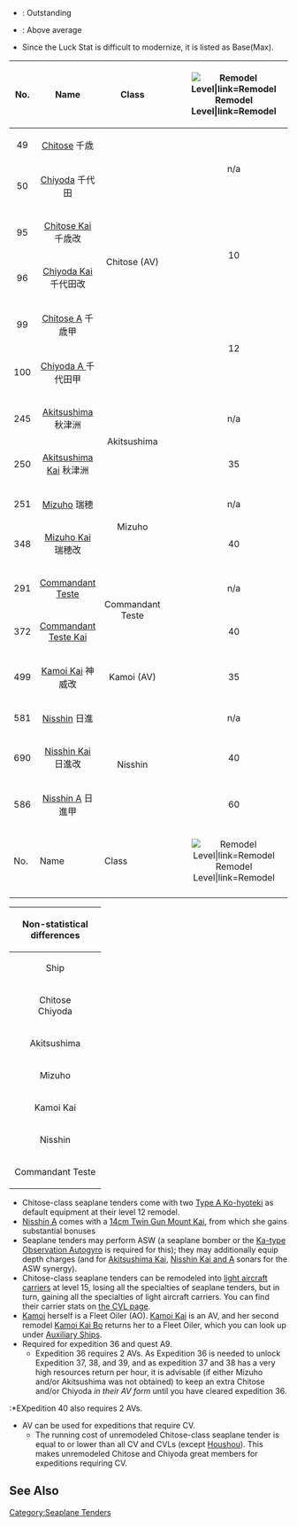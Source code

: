 * {{color|lime|Green}}: Outstanding
* {{color|gold|Yellow}}: Above average
* Since the Luck Stat is difficult to modernize, it is listed as Base(Max).

{| class="wikitable sortable"
!No.
! style="width:150px;" |Name
!Class
! style="width: 30px; text-align: center; vertical-align: middle;" |[[File:Remodel_Icon.png|Remodel Level|link=Remodel]]
! style="width:30px;vertical-align:middle;background-color:rgb(240,128,128);" |[[file:icon_Gun.png|Firepower]]
! style="width:30px;vertical-align:middle;background-color:rgb(135,206,250);" |[[file:icon_Torpedo.png|Torpedo Attack]]
! style="width:30px;vertical-align:middle;background-color:rgb(244,164,96);" |[[file:icon_AA.png|Anti-Air]]
! style="width:30px;vertical-align:middle;background-color:rgb(255,245,238);" |[[file:icon_ASW.png|Anti-Submarine]]
! style="width:30px;vertical-align:middle;background-color:rgb(127,255,212);" |[[file:icon_LOS.png|View Range]]
! style="width:30px;vertical-align:middle;background-color:rgb(152,251,152);" |[[file:icon_Luck.png|Luck]]
! style="width:30px;vertical-align:middle;background-color:rgb(255,192,203);" |[[file:icon_HP.png|Health]]
! style="width:30px;vertical-align:middle;background-color:yellow;" |[[file:icon_Armor.png|Armor]]
! style="width:30px;vertical-align:middle;background-color:rgb(238,130,238);" |[[file:icon_Evasion.png|Evasion]]
! style="width:30px;vertical-align:middle;background-color:aqua;" |[[file:icon_Speed.png|Speed]]
! style="width:70px;vertical-align:middle;background-color:silver;" |[[file:icon_Aircraft.png|Aircraft]]
!{{Fuel}}
!{{Ammo}}
|-
| style="text-align:center;" |49
| style="text-align:center;" |[[Chitose]] 千歳
| colspan="1" rowspan="6" style="text-align:center;" |Chitose (AV)
| colspan="1" rowspan="2" style="text-align:center;" data-sort-value="0"|n/a
| colspan="1" rowspan="6" style="text-align:center;" |29
| colspan="1" rowspan="2" style="text-align:center;" |0
| colspan="1" rowspan="4" style="text-align:center;" |29
| colspan="1" rowspan="16" style="text-align:center;" |0
| colspan="1" rowspan="6" style="text-align:center;" |69
| colspan="1" rowspan="4" style="text-align:center;" |10(49)
| colspan="1" rowspan="2" style="text-align:center;" |29
| colspan="1" rowspan="6" style="text-align:center;" |39
| colspan="1" rowspan="2" style="text-align:center;" |39
| rowspan="6" style="background-color:yellow;text-align:center;" |Fast
| colspan="1" rowspan="2" style="text-align:center;" |24 (12,12)
| colspan="1" rowspan="6" style="text-align:center;" |35
| colspan="1" rowspan="2" style="text-align:center;" |35
|-
| style="text-align:center;" |50
| style="text-align:center;" |[[Chiyoda]] 千代田
|-
| style="text-align:center;" |95
| style="text-align:center;" |[[Chitose|Chitose&nbsp;Kai]] 千歳改
| colspan="1" rowspan="2" style="text-align:center;" |10
| rowspan="2" style="background-color:yellow;text-align:center;" |29
| colspan="1" rowspan="2" style="text-align:center;" |41
| colspan="1" rowspan="2" style="text-align:center;" |44
| colspan="1" rowspan="4" style="text-align:center;" |24 (12,6,6)
| colspan="1" rowspan="2" style="text-align:center;" |40
|-
| style="text-align:center;" |96
| style="text-align:center;" |[[Chiyoda|Chiyoda&nbsp;Kai]] 千代田改
|-
| style="text-align:center;" |99
| style="text-align:center;" |[[Chitose|Chitose&nbsp;A]] 千歳甲
| colspan="1" rowspan="2" style="text-align:center;" |12
| colspan="1" rowspan="2" style="background-color:lime;text-align:center;" |72
| colspan="1" rowspan="2" style="text-align:center;" |39
| rowspan="2" style="text-align:center;" |10(59)
| rowspan="2" style="text-align:center;" |42
| rowspan="2" style="text-align:center;" |49
| colspan="1" rowspan="2" style="text-align:center;" |45
|-
| style="text-align:center;" |100
| style="text-align:center;" |[[Chiyoda|Chiyoda&nbsp;A ]] 千代田甲
|-
| style="text-align:center;" |245
| style="text-align:center;" |[[Akitsushima]] 秋津洲
| rowspan="2" style="text-align:center;" |Akitsushima
| style="text-align:center;" data-sort-value="0"|n/a
| style="text-align:center;" |18
| rowspan="2" style="text-align:center;" |0
| style="text-align:center;" |36
| rowspan="2" style="text-align:center;" |54
| style="text-align:center;" |12(59)
| style="text-align:center;" |32
| style="text-align:center;" |23
| style="text-align:center;" |64
| rowspan="2" style="text-align:center;" |Slow
| style="text-align:center;" data-sort-value="02 (1,1)"|2 (1,1)
| style="text-align:center;" |50
| style="background-color:lime;text-align:center;" |10
|-
| style="text-align:center;" |250
| style="text-align:center;" |[[Akitsushima|Akitsushima Kai]] 秋津洲
| style="text-align:center;" |35
| style="text-align:center;" |28
| style="text-align:center;" |44
| style="background-color:yellow;text-align:center;" |14(72)
| style="text-align:center;" |36
| style="text-align:center;" |42
| style="background-color:yellow;text-align:center;" |64
| style="text-align:center;" data-sort-value="03 (1,1,1)"|3 (1,1,1)
| style="text-align:center;" |60
| style="background-color:yellow;text-align:center;" |15
|- 
| style="text-align:center;" |251
| style="text-align:center;" |[[Mizuho]] 瑞穂
| rowspan="2" style="text-align:center;" |Mizuho
| style="text-align:center;" data-sort-value="0"|n/a
| style="background-color:yellow;text-align:center;" |36
| style="background-color:yellow;text-align:center;" |32
| style="text-align:center;" |32
| style="background-color:yellow;text-align:center;" |70
| style="text-align:center;" data-sort-value="08(39)"|8(39)
| style="text-align:center;" |41
| style="text-align:center;" |42
| style="text-align:center;" |37
| rowspan="2" style="text-align:center;" |Slow
| style="text-align:center;" |24 (12,12)
| style="text-align:center;" |35
| style="text-align:center;" |35
|-
| style="text-align:center;" |348
| style="text-align:center;" |[[Mizuho|Mizuho Kai]] 瑞穂改
| style="text-align:center;" |40
| style="background-color:yellow;text-align:center;" |45
| style="background-color:lime;text-align:center;" |72
| style="text-align:center;" |44
| style="background-color:lime;text-align:center;" |92
| style="text-align:center;" |10(54)
| style="text-align:center;" |42
| style="background-color:yellow;text-align:center;" |48
| style="text-align:center;" |42
| style="background-color:yellow;text-align:center;" |32 (12,12,8)
| style="text-align:center;" |40
| style="text-align:center;" |45
|-
| style="text-align:center;" |291
| style="text-align:center;" |[[Commandant Teste]]
| rowspan="2" style="text-align:center;" |Commandant Teste
| style="text-align:center;" data-sort-value="0"|n/a
| style="background-color:yellow;text-align:center;" |48
| style="text-align:center;" |0
| style="text-align:center;" |40
| style="background-color:yellow;text-align:center;" |70
| style="background-color:yellow;text-align:center;" data-sort-value="18(79)"|18(79)
| style="text-align:center;" |42
| style="background-color:yellow;text-align:center;" |50
| style="text-align:center;" |43
| rowspan="2" style="text-align:center;" |Slow
| style="text-align:center;" |25 (12,7,7)
| style="text-align:center;" |35
| style="text-align:center;" |40
|-
| style="text-align:center;" |372
| style="text-align:center;" |[[Commandant Teste|Commandant Teste Kai]]
| style="text-align:center;" |40
| style="background-color:lime;text-align:center;" |58
| style="text-align:center;" |0
| style="text-align:center;" |48
| style="background-color:lime;text-align:center;" |88
| style="background-color:lime;text-align:center;" |20(88)
| style="background-color:yellow;text-align:center;" |43
| style="background-color:lime;text-align:center;" |56
| style="text-align:center;" |44
| style="background-color:lime;text-align:center;" |38 (12,12,7,7)
| style="text-align:center;" |40
| style="text-align:center;" |50
|-
| style="text-align:center;" |499
| style="text-align:center;" |[[Kamoi|Kamoi Kai]] 神威改
| style="text-align:center;" |Kamoi (AV)
| style="text-align:center;" |35
| style="text-align:center;" |22
| style="text-align:center;" |0
| style="text-align:center;" |28
| style="text-align:center;" |48
| style="background-color:lime;text-align:center;" |19(69)
| style="text-align:center;" |42
| style="text-align:center;" |29
| style="text-align:center;" |27
| style="text-align:center;" |Slow
| style="text-align:center;" |22 (11,8,3)
| style="background-color:yellow;text-align:center;" |30
| style="background-color:yellow;text-align:center;" |15
|-
| style="text-align:center;" |581
| style="text-align:center;" |[[Nisshin]] 日進
| rowspan="3" style="text-align:center;" |Nisshin
| style="text-align:center;" |n/a
| style="background-color:yellow;text-align:center;" |46
| style="background-color:yellow;text-align:center;" |40
| style="text-align:center;" |48
| style="background-color:yellow;text-align:center;" |80
| style="text-align:center;" |9(44)
| style="background-color:yellow;text-align:center;" |45
| style="text-align:center;" |45
| style="text-align:center;" |45
| rowspan="3" style="background-color:yellow;text-align:center;" |Fast
| rowspan="2" style="text-align:center;" |28 (8,8,12)
| rowspan="3" style="text-align:center;" |40
| rowspan="2" style="text-align:center;" |40
|-
| style="text-align:center;" |690
| style="text-align:center;" |[[Nisshin|Nisshin Kai]] 日進改
| style="text-align:center;" |40
| style="background-color:lime;text-align:center;" |54
| style="background-color:lime;text-align:center;" |75
| style="background-color:lime;text-align:center;" |62
| style="background-color:lime;text-align:center;" |95
| style="lime;text-align:center;" |10(58)
| style="background-color:lime;text-align:center;" |47
| style="text-align:center;" |46
| style="text-align:center;" |58
|-
| style="text-align:center;" |586
| style="text-align:center;" |[[Nisshin|Nisshin A]] 日進甲
| style="text-align:center;" |60
| style="background-color:lime;text-align:center;" |60
| style="background-color:lime;text-align:center;" |88
| style="background-color:lime;text-align:center;" |65
| style="background-color:lime;text-align:center;" |96
| style="text-align:center;" |10(60)
| style="background-color:lime;text-align:center;" |49
| style="background-color:yellow;text-align:center;" |47
| style="background-color:yellow;text-align:center;" |63
| style="background-color:yellow;text-align:center;" |32 (8,8,12,4)
| style="text-align:center;" |45
|-
!No.
! style="width:150px;" |Name
!Class
! style="width: 30px; text-align: center; vertical-align: middle;" |[[File:Remodel_Icon.png|Remodel Level|link=Remodel]]
! style="width:30px;vertical-align:middle;background-color:rgb(240,128,128);" |[[file:icon_Gun.png|Firepower]]
! style="width:30px;vertical-align:middle;background-color:rgb(135,206,250);" |[[file:icon_Torpedo.png|Torpedo Attack]]
! style="width:30px;vertical-align:middle;background-color:rgb(244,164,96);" |[[file:icon_AA.png|Anti-Air]]
! style="width:30px;vertical-align:middle;background-color:rgb(255,245,238);" |[[file:icon_ASW.png|Anti-Submarine]]
! style="width:30px;vertical-align:middle;background-color:rgb(127,255,212);" |[[file:icon_LOS.png|View Range]]
! style="width:30px;vertical-align:middle;background-color:rgb(152,251,152);" |[[file:icon_Luck.png|Luck]]
! style="width:30px;vertical-align:middle;background-color:rgb(255,192,203);" |[[file:icon_HP.png|Health]]
! style="width:30px;vertical-align:middle;background-color:yellow;" |[[file:icon_Armor.png|Armor]]
! style="width:30px;vertical-align:middle;background-color:rgb(238,130,238);" |[[file:icon_Evasion.png|Evasion]]
! style="width:30px;vertical-align:middle;background-color:aqua;" |[[file:icon_Speed.png|Speed]]
! style="width:70px;vertical-align:middle;background-color:silver;" |[[file:icon_Aircraft.png|Aircraft]]
!{{Fuel}}
!{{Ammo}}
|-
|}

{| class="wikitable"
|-
! colspan="5" style="text-align:center;" |Non-statistical differences
|-
! rowspan="2" scope="col" style="text-align:center; width:150px;" |Ship
! colspan="4" scope="col" style="text-align:center; width:650px;" |Can equip...
|-
! scope="col" style="text-align:center; width:150px;" |[[Type A Ko-hyoteki]]/[[Type C Kouhyouteki]]?
! scope="col" style="text-align:center; width:150px;" |Sonar?
! scope="col" style="text-align:center; width:150px;" |[[Type 2 Flying Boat]]?
! scope="col" style="text-align:center; width:150px;" |[[Daihatsu-class Landing Craft]]?
|-
|style="text-align:center;"|Chitose<br/>Chiyoda
|style="background-color:rgb(170, 235, 170); text-align:center;"|○
|style="background-color:rgb(255, 153, 153); text-align:center;"|×
|style="background-color:rgb(255, 153, 153); text-align:center;"|×
|style="background-color:rgb(170, 235, 170); text-align:center;"|○
|-
|style="text-align:center;"|Akitsushima
|style="background-color:rgb(255, 153, 153); text-align:center;"|×
|style="background-color:yellow; text-align:center;"|△<br>([[Akitsushima#Upgrade|Post-remodel only]])
|style="background-color:rgb(170, 235, 170); text-align:center;"|○
|style="background-color:rgb(255, 153, 153); text-align:center;"|×
|-
|style="text-align:center;"|Mizuho
|style="background-color:rgb(170, 235, 170); text-align:center;"|○
|style="background-color:rgb(255, 153, 153); text-align:center;"|×
|style="background-color:rgb(255, 153, 153); text-align:center;"|×
|style="background-color:rgb(170, 235, 170); text-align:center;"|○
|-
|style="text-align:center;"|Kamoi Kai
|style="background-color:rgb(170, 235, 170); text-align:center;"|○
|style="background-color:rgb(255, 153, 153); text-align:center;"|×
|style="background-color:rgb(255, 153, 153); text-align:center;"|×
|style="background-color:rgb(170, 235, 170); text-align:center;"|○
|-
|style="text-align:center;"|Nisshin
|style="background-color:rgb(170, 235, 170); text-align:center;"|○
|style="background-color:yellow; text-align:center;"|△<br>(Kai and A only)
|style="background-color:yellow; text-align:center;"|△<br>(Kai and A only)
|style="background-color:rgb(170, 235, 170); text-align:center;"|○
|-
|style="text-align:center;"|Commandant Teste
|style="background-color:rgb(255, 153, 153); text-align:center;"|x
|style="background-color:rgb(170, 235, 170); text-align:center;"|○
|style="background-color:rgb(255, 153, 153); text-align:center;"|x
|style="background-color:yellow; text-align:center;"|△<br>(Kai only)
|}

*Chitose-class seaplane tenders come with two [[Type A Ko-hyoteki]] as default equipment at their level 12 remodel.
*[[Nisshin|Nisshin A]] comes with a [[14cm Twin Gun Mount Kai]], from which she gains substantial bonuses
*Seaplane tenders may perform ASW (a seaplane bomber or the [[Ka-type Observation Autogyro]] is required for this); they may additionally equip depth charges (and for [[Akitsushima#Upgrade|Akitsushima Kai]], [[Nisshin|Nisshin Kai and A]] sonars for the ASW synergy).
*Chitose-class seaplane tenders can be remodeled into [[EliteCVL|light aircraft carriers]] at level 15, losing all the specialties of seaplane tenders, but in turn, gaining all the specialties of light aircraft carriers. You can find their carrier stats on [[EliteCVL|the CVL page]].
*[[Kamoi]] herself is a Fleet Oiler (AO). [[Kamoi|Kamoi Kai]] is an AV, and her second remodel [[Kamoi|Kamoi Kai Bo]] returns her to a Fleet Oiler, which you can look up under [[Auxiliary Ships]].
*Required for expedition 36 and quest A9.
**Expedition 36 requires 2 AVs. As Expedition 36 is needed to unlock Expedition 37, 38, and 39, and as expedition 37 and 38 has a very high resources return per hour, it is advisable (if either Mizuho and/or Akitsushima was not obtained) to keep an extra Chitose and/or Chiyoda ''in their AV form'' until you have cleared expedition 36.
:*EXpedition 40 also requires 2 AVs.
*AV can be used for expeditions that require CV.
**The running cost of unremodeled Chitose-class seaplane tender is equal to or lower than all CV and CVLs (except [[Houshou]]). This makes unremodeled Chitose and Chiyoda great members for expeditions requiring CV.



==See Also==
{{shiplist}}
[[Category:Seaplane Tenders]]
